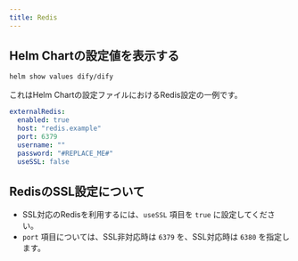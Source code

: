 ```yaml
---
title: Redis
---
```


## Helm Chartの設定値を表示する
```bash
helm show values dify/dify
```

これはHelm Chartの設定ファイルにおけるRedis設定の一例です。
```yaml
externalRedis:
  enabled: true
  host: "redis.example"
  port: 6379
  username: ""
  password: "#REPLACE_ME#"
  useSSL: false
```

## RedisのSSL設定について
- SSL対応のRedisを利用するには、`useSSL` 項目を `true` に設定してください。
- `port` 項目については、SSL非対応時は `6379` を、SSL対応時は `6380` を指定します。
